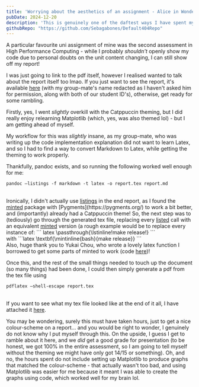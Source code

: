 ```yaml
---
title: 'Worrying about the aesthetics of an assignment - Alice in Wonderland-esque levels of going down the rabbit-hole'
pubDate: 2024-12-20
description: 'This is genuinely one of the daftest ways I have spent my time, but it is a good example of my brain in action'
githubRepo: "https://github.com/Sebagabones/Default404Repo"
---
```


A particular favourite uni assignment of mine was the second assessment in High Performance Computing - while I probably <i>shouldn't</i> openly show my code due to personal doubts on the unit content changing, I can still show off my report!

I was just going to link to the pdf itself, however I realised wanted to talk about the report itself too lmao.
If you just want to see the report, it's available <a target="_blank" href="/theIdioticTimeDistributionOfAReport.pdf">here</a> (with my group-mate's name redacted as I haven't asked him for permission, along with both of our student ID's), otherwise, get ready for some rambling.

Firstly, yes, I went *slightly* overkill with the Catppuccin theming, but I did really enjoy relearning Matplotlib (which, yes, was also themed lol) - but I am getting ahead of myself.

My workflow for this was *slightly* insane, as my group-mate, who was writing up the code implementation explanation did not want to learn Latex, and so I had to find a way to convert Markdown to Latex, while getting the theming to work properly.

Thankfully, pandoc exists, and so running the following worked well enough for me:
```nu
pandoc —listings -f markdown -t latex -o report.tex report.md
```
<br />
Ironically, I didn't actually use <ins>listings</ins> in the end report, as I found the <ins>minted</ins> package with [Pygments](https://pygments.org/) to work a bit better, and (importantly) already had a Catppuccin theme! 
So, the next step was to (tediously) go through the generated tex file, replacing every <ins>listed</ins> call with an equivalent <ins>minted</ins> version (a rough example would be to replace every instance of:
``` latex
\passthrough{\lstinline!make release!}
```				
<br />
with
```latex
\textbf{\mintinline{bash}{make release}}
```	
<br />			
Also, huge thank you to Yukai Chou, who wrote a lovely latex function I borrowed to get some parts of minted to work (code <a target="_blank" href="https://github.com/gpoore/minted/issues/288#issuecomment-1501540637"> here</a>)!

Once this, and the rest of the small things needed to touch up the document (so many things) had been done, I could then simply generate a pdf from the tex file using
```nu
pdflatex —shell-escape report.tex 
```
<br />
If you want to see what my tex file looked like at the end of it all, I have attached it <a target="_blank" href="/theDreadedTexFile.tex">here</a>.

You may be wondering, surely this must have taken hours, just to get a nice colour-scheme on a report... and you would be right to wonder, I genuinely do not know why I put myself through this. 
On the upside, I guess I get to ramble about it here, and we *did* get a good grade for presentation (to be honest, we got 100% in the entire assessment, so I am going to tell myself without the theming we might have only got 14/15 or something).
Oh, and no, the hours spent do not include setting up Matplotlib to produce graphs that matched the colour-scheme - that actually wasn't too bad, and using Matplotlib was easier for me because it meant I was able to create the graphs using code, which worked well for my brain lol.
